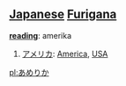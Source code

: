 == [[Japanese]] [[Furigana]] ==                                          

'''[[reading]]''': amerika

# [[アメリカ]]: [[America]], [[USA]]

[[pl:あめりか]]
